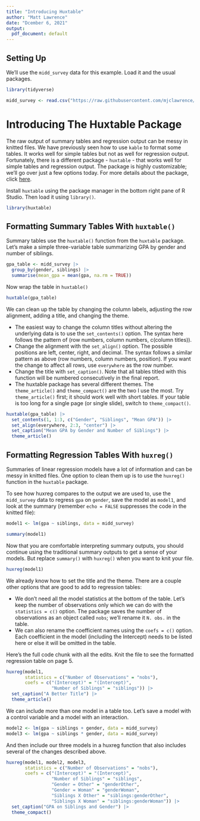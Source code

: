 ```yaml
---
title: "Introducing Huxtable"
author: "Matt Lawrence"
date: "Dcember 6, 2021"
output:
  pdf_document: default
---
```


## Setting Up

We'll use the `midd_survey` data for this example. Load it and the usual packages.

```r
library(tidyverse)

midd_survey <- read.csv("https://raw.githubusercontent.com/mjclawrence/soci385_f21/main/data/midd_survey.csv")
```

# Introducing The Huxtable Package

The raw output of summary tables and regression output can be messy in knitted files. We have previously seen how to use `kable` to format some tables. It works well for simple tables but not as well for regression output. Fortunately, there is a different package - `huxtable` - that works well for simple tables and regression output. The package is highly customizable; we'll go over just a few options today. For more details about the package, click [here](https://cran.r-project.org/web/packages/huxtable/vignettes/huxtable.html). 

Install `huxtable` using the package manager in the bottom right pane of R Studio. Then load it using `library()`.

```r
library(huxtable)
```

## Formatting Summary Tables With `huxtable()`

Summary tables use the `huxtable()` function from the `huxtable` package. Let's make a simple three-variable table summarizing GPA by gender and number of siblings.

```r
gpa_table <- midd_survey |> 
  group_by(gender, siblings) |> 
  summarise(mean_gpa = mean(gpa, na.rm = TRUE))
```

Now wrap the table in `huxtable()`

```r
huxtable(gpa_table)
```

\pagebreak

We can clean up the table by changing the column labels, adjusting the row alignment, adding a title, and changing the theme.

- The easiest way to change the column titles without altering the underlying data is to use the `set_contents()` option. The syntax here follows the pattern of (row numbers, column numbers, c(column titles)).
- Change the alignment with the `set_align()` option. The possible positions are left, center, right, and decimal. The syntax follows a similar pattern as above (row numbers, column numbers, position). If you want the change to affect all rows, use `everywhere` as the row number.
- Change the title with `set_caption()`. Note that all tables titled with this function will be numbered consecutively in the final report.
- The huxtable package has several different themes. The `theme_article()` and `theme_compact()` are the two I use the most. Try `theme_article()` first; it should work well with short tables. If your table is too long for a single page (or single slide), switch to `theme_compact()`.

```r
huxtable(gpa_table) |> 
  set_contents(1, 1:3, c("Gender", "Siblings", "Mean GPA")) |> 
  set_align(everywhere, 2:3, "center") |> 
  set_caption("Mean GPA by Gender and Number of Siblings") |> 
  theme_article()
```

\pagebreak

## Formatting Regression Tables With `huxreg()`

Summaries of linear regression models have a lot of information and can be messy in knitted files. One option to clean them up is to use the `huxreg()`  function in the `huxtable` package.

To see how huxreg compares to the output we are used to, use the `midd_survey` data to regress `gpa` on `gender`, save the model as `model1`, and look at the summary (remember `echo = FALSE` suppresses the code in the knitted file):

```r
model1 <- lm(gpa ~ siblings, data = midd_survey)

summary(model1)
```

Now that you are comfortable interpreting summary outputs, you should continue using the traditional summary outputs to get a sense of your models. But replace `summary()` with `huxreg()` when you want to knit your file. 

```r
huxreg(model1)
```

\pagebreak

We already know how to set the title and the theme. There are a couple other options that are good to add to regression tables:

- We don't need all the model statistics at the bottom of the table. Let's keep the number of observations only which we can do with the `statistics = c()` option. The package saves the number of observations as an object called `nobs`; we'll rename it `N. obs.` in the table.
- We can also rename the coefficient names using the `coefs = c()` option. Each coefficient in the model (including the Intercept) needs to be listed here or else it will be omitted in the table.

Here's the full code chunk with all the edits. Knit the file to see the formatted regression table on page 5. 

```r
huxreg(model1,
       statistics = c("Number of Observations" = "nobs"),
       coefs = c("(Intercept)" = "(Intercept)",
                 "Number of Siblings" = "siblings")) |> 
  set_caption("A Better Title") |> 
  theme_article()
```


\pagebreak

We can include more than one model in a table too. Let's save a model with a control variable and a model with an interaction.

```r
model2 <- lm(gpa ~ siblings + gender, data = midd_survey)
model3 <- lm(gpa ~ siblings * gender, data = midd_survey)
```

And then include our three models in a huxreg function that also includes several of the changes described above.

```r
huxreg(model1, model2, model3,
       statistics = c("Number of Observations" = "nobs"),
       coefs = c("(Intercept)" = "(Intercept)",
                 "Number of Siblings" = "siblings",
                 "Gender = Other" = "genderOther",
                 "Gender = Woman" = "genderWoman",
                 "Siblings X Other" = "siblings:genderOther",
                 "Siblings X Woman" = "siblings:genderWoman")) |> 
  set_caption("GPA on Siblings and Gender") |> 
  theme_compact()
```



